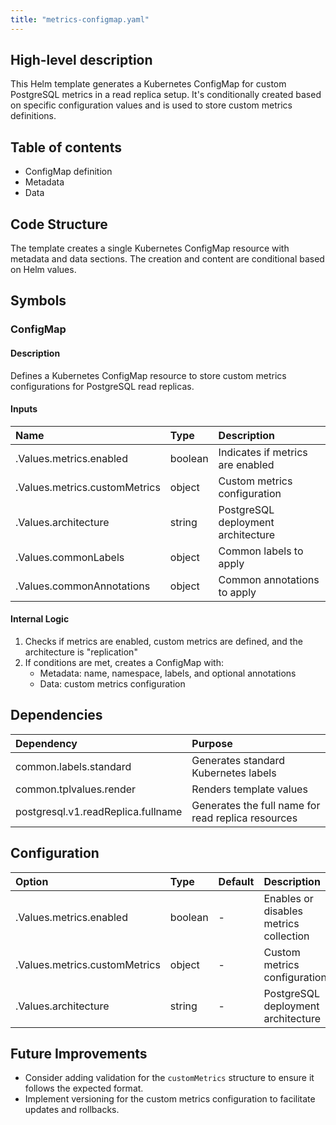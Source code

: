 ```yaml
---
title: "metrics-configmap.yaml"
---
```


## High-level description
This Helm template generates a Kubernetes ConfigMap for custom PostgreSQL metrics in a read replica setup. It's conditionally created based on specific configuration values and is used to store custom metrics definitions.

## Table of contents
- ConfigMap definition
- Metadata
- Data

## Code Structure
The template creates a single Kubernetes ConfigMap resource with metadata and data sections. The creation and content are conditional based on Helm values.

## Symbols

### ConfigMap
#### Description
Defines a Kubernetes ConfigMap resource to store custom metrics configurations for PostgreSQL read replicas.

#### Inputs
| Name | Type | Description |
|:-----|:-----|:------------|
| .Values.metrics.enabled | boolean | Indicates if metrics are enabled |
| .Values.metrics.customMetrics | object | Custom metrics configuration |
| .Values.architecture | string | PostgreSQL deployment architecture |
| .Values.commonLabels | object | Common labels to apply |
| .Values.commonAnnotations | object | Common annotations to apply |

#### Internal Logic
1. Checks if metrics are enabled, custom metrics are defined, and the architecture is "replication"
2. If conditions are met, creates a ConfigMap with:
   - Metadata: name, namespace, labels, and optional annotations
   - Data: custom metrics configuration

## Dependencies
| Dependency | Purpose |
|:-----------|:--------|
| common.labels.standard | Generates standard Kubernetes labels |
| common.tplvalues.render | Renders template values |
| postgresql.v1.readReplica.fullname | Generates the full name for read replica resources |

## Configuration
| Option | Type | Default | Description |
|:-------|:-----|:--------|:------------|
| .Values.metrics.enabled | boolean | - | Enables or disables metrics collection |
| .Values.metrics.customMetrics | object | - | Custom metrics configuration |
| .Values.architecture | string | - | PostgreSQL deployment architecture |

## Future Improvements
- Consider adding validation for the `customMetrics` structure to ensure it follows the expected format.
- Implement versioning for the custom metrics configuration to facilitate updates and rollbacks.